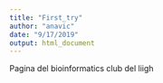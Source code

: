 ```yaml
---
title: "First_try"
author: "anavic"
date: "9/17/2019"
output: html_document
---
```

Pagina del bioinformatics club del liigh